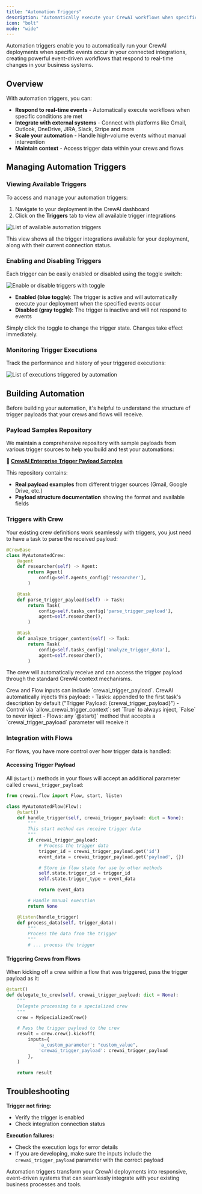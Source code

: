 ```yaml
---
title: "Automation Triggers"
description: "Automatically execute your CrewAI workflows when specific events occur in connected integrations"
icon: "bolt"
mode: "wide"
---
```


Automation triggers enable you to automatically run your CrewAI deployments when specific events occur in your connected integrations, creating powerful event-driven workflows that respond to real-time changes in your business systems.

## Overview

With automation triggers, you can:

- **Respond to real-time events** - Automatically execute workflows when specific conditions are met
- **Integrate with external systems** - Connect with platforms like Gmail, Outlook, OneDrive, JIRA, Slack, Stripe and more
- **Scale your automation** - Handle high-volume events without manual intervention
- **Maintain context** - Access trigger data within your crews and flows

## Managing Automation Triggers

### Viewing Available Triggers

To access and manage your automation triggers:

1. Navigate to your deployment in the CrewAI dashboard
2. Click on the **Triggers** tab to view all available trigger integrations

<Frame>
  <img src="/images/enterprise/list-available-triggers.png" alt="List of available automation triggers" />
</Frame>

This view shows all the trigger integrations available for your deployment, along with their current connection status.

### Enabling and Disabling Triggers

Each trigger can be easily enabled or disabled using the toggle switch:

<Frame>
  <img src="/images/enterprise/trigger-selected.png" alt="Enable or disable triggers with toggle" />
</Frame>

- **Enabled (blue toggle)**: The trigger is active and will automatically execute your deployment when the specified events occur
- **Disabled (gray toggle)**: The trigger is inactive and will not respond to events

Simply click the toggle to change the trigger state. Changes take effect immediately.

### Monitoring Trigger Executions

Track the performance and history of your triggered executions:

<Frame>
  <img src="/images/enterprise/list-executions.png" alt="List of executions triggered by automation" />
</Frame>

## Building Automation

Before building your automation, it's helpful to understand the structure of trigger payloads that your crews and flows will receive.

### Payload Samples Repository

We maintain a comprehensive repository with sample payloads from various trigger sources to help you build and test your automations:

**🔗 [CrewAI Enterprise Trigger Payload Samples](https://github.com/crewAIInc/crewai-enterprise-trigger-payload-samples)**

This repository contains:

- **Real payload examples** from different trigger sources (Gmail, Google Drive, etc.)
- **Payload structure documentation** showing the format and available fields

### Triggers with Crew

Your existing crew definitions work seamlessly with triggers, you just need to have a task to parse the received payload:

```python
@CrewBase
class MyAutomatedCrew:
    @agent
    def researcher(self) -> Agent:
        return Agent(
            config=self.agents_config['researcher'],
        )

    @task
    def parse_trigger_payload(self) -> Task:
        return Task(
            config=self.tasks_config['parse_trigger_payload'],
            agent=self.researcher(),
        )

    @task
    def analyze_trigger_content(self) -> Task:
        return Task(
            config=self.tasks_config['analyze_trigger_data'],
            agent=self.researcher(),
        )
```

The crew will automatically receive and can access the trigger payload through the standard CrewAI context mechanisms.

<Note>
  Crew and Flow inputs can include `crewai_trigger_payload`. CrewAI automatically injects this payload:
  - Tasks: appended to the first task's description by default ("Trigger Payload: {crewai_trigger_payload}")
  - Control via `allow_crewai_trigger_context`: set `True` to always inject, `False` to never inject
  - Flows: any `@start()` method that accepts a `crewai_trigger_payload` parameter will receive it
</Note>

### Integration with Flows

For flows, you have more control over how trigger data is handled:

#### Accessing Trigger Payload

All `@start()` methods in your flows will accept an additional parameter called `crewai_trigger_payload`:

```python
from crewai.flow import Flow, start, listen

class MyAutomatedFlow(Flow):
    @start()
    def handle_trigger(self, crewai_trigger_payload: dict = None):
        """
        This start method can receive trigger data
        """
        if crewai_trigger_payload:
            # Process the trigger data
            trigger_id = crewai_trigger_payload.get('id')
            event_data = crewai_trigger_payload.get('payload', {})

            # Store in flow state for use by other methods
            self.state.trigger_id = trigger_id
            self.state.trigger_type = event_data

            return event_data

        # Handle manual execution
        return None

    @listen(handle_trigger)
    def process_data(self, trigger_data):
        """
        Process the data from the trigger
        """
        # ... process the trigger
```

#### Triggering Crews from Flows

When kicking off a crew within a flow that was triggered, pass the trigger payload as it:

```python
@start()
def delegate_to_crew(self, crewai_trigger_payload: dict = None):
    """
    Delegate processing to a specialized crew
    """
    crew = MySpecializedCrew()

    # Pass the trigger payload to the crew
    result = crew.crew().kickoff(
        inputs={
            'a_custom_parameter': "custom_value",
            'crewai_trigger_payload': crewai_trigger_payload
        },
    )

    return result
```

## Troubleshooting

**Trigger not firing:**
- Verify the trigger is enabled
- Check integration connection status

**Execution failures:**
- Check the execution logs for error details
- If you are developing, make sure the inputs include the `crewai_trigger_payload` parameter with the correct payload

Automation triggers transform your CrewAI deployments into responsive, event-driven systems that can seamlessly integrate with your existing business processes and tools.

